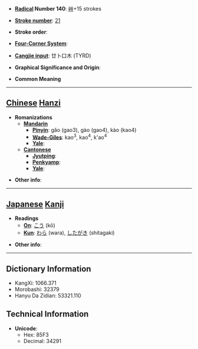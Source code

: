 * '''[[Wiktionary:Chinese radical index| Radical]] Number 140''': [[Wiktionary:Chinese radical index 艸|艸]]+15 strokes

* '''[[Wiktionary:Chinese total strokes index|Stroke number]]''': [[Wiktionary:Chinese total strokes index 21|21]]

* '''Stroke order''': 

* '''[[Wiktionary:Chinese four corner index|Four-Corner System]]''': 

* '''[[Wiktionary:Chinese Cangjie index|Cangjie input]]''': 廿卜口木 (TYRD)

* '''Graphical Significance and Origin''': 

* '''Common Meaning'''

----

== [[Chinese]] [[Hanzi]] ==

* '''Romanizations'''
** '''[[Mandarin]]'''
*** '''[[Pinyin]]''': gǎo (gao3), gào (gao4), kào (kao4)
*** '''[[Wade-Giles]]''': kao<sup>3</sup>, kao<sup>4</sup>, k'ao<sup>4</sup>
*** '''[[Yale]]''': 
** '''[[Cantonese]]'''
*** '''[[Jyutping]]''':
*** '''[[Penkyamp]]''': 
*** '''[[Yale]]''': 

* '''Other info''': 

----

== [[Japanese]] [[Kanji]] ==

* '''Readings'''
** '''[[On]]''': [[こう]] (kō)
** '''[[Kun]]''': [[わら]] (wara), [[したがき]] (shitagaki)

* '''Other info''':  

----

== Dictionary Information ==

* KangXi: 1066.371
* Morobashi: 32379
* Hanyu Da Zidian: 53321.110

== Technical Information ==

* '''Unicode''':
** Hex: 85F3
** Decimal: 34291